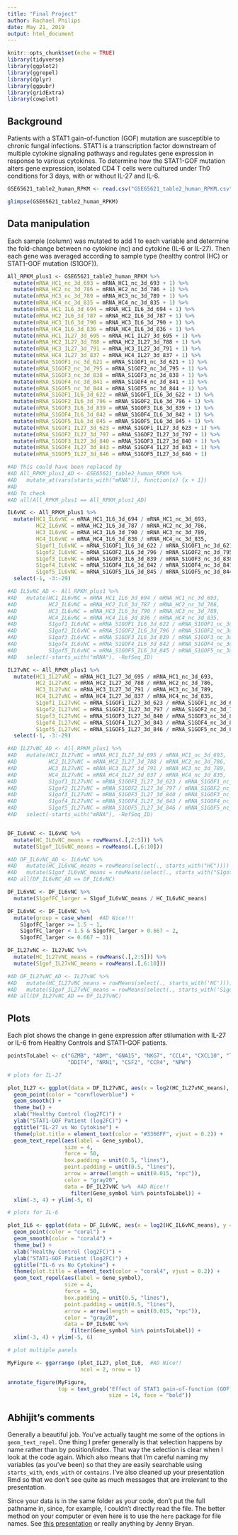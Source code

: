 ```yaml
---
title: "Final Project"
author: Rachael Philips
date: May 21, 2019
output: html_document
---
```


```r
knitr::opts_chunk$set(echo = TRUE)
library(tidyverse)
library(ggplot2)
library(ggrepel)
library(dplyr)
library(ggpubr)
library(gridExtra)
library(cowplot)
```

## Background

Patients with a STAT1 gain-of-function (GOF) mutation are susceptible to chronic fungal infections.  STAT1 is a transcription factor downstream of multiple cytokine signaling pathways and regulates gene expression in response to various cytokines.  To determine how the STAT1-GOF mutation alters gene expression, isolated CD4 T cells were cultured under Th0 conditions for 3 days, with or without IL-27 and IL-6.

```r

GSE65621_table2_human_RPKM <- read.csv("GSE65621_table2_human_RPKM.csv")

glimpse(GSE65621_table2_human_RPKM)
```

## Data manipulation

Each sample (column) was mutated to add 1 to each variable and determine the fold-change between no cytokine (nc) and cytokine (IL-6 or IL-27).  Then each gene was averaged according to sample type (healthy control (HC) or STAT1-GOF mutation (S1GOF)).

```r

All_RPKM_plus1 <- GSE65621_table2_human_RPKM %>% 
  mutate(mRNA_HC1_nc_3d_693 = mRNA_HC1_nc_3d_693 + 1) %>% 
  mutate(mRNA_HC2_nc_3d_786 = mRNA_HC2_nc_3d_786 + 1) %>% 
  mutate(mRNA_HC3_nc_3d_789 = mRNA_HC3_nc_3d_789 + 1) %>% 
  mutate(mRNA_HC4_nc_3d_835 = mRNA_HC4_nc_3d_835 + 1) %>% 
  mutate(mRNA_HC1_IL6_3d_694 = mRNA_HC1_IL6_3d_694 + 1) %>% 
  mutate(mRNA_HC2_IL6_3d_787 = mRNA_HC2_IL6_3d_787 + 1) %>% 
  mutate(mRNA_HC3_IL6_3d_790 = mRNA_HC3_IL6_3d_790 + 1) %>% 
  mutate(mRNA_HC4_IL6_3d_836 = mRNA_HC4_IL6_3d_836 + 1) %>% 
  mutate(mRNA_HC1_IL27_3d_695 = mRNA_HC1_IL27_3d_695 + 1) %>% 
  mutate(mRNA_HC2_IL27_3d_788 = mRNA_HC2_IL27_3d_788 + 1) %>% 
  mutate(mRNA_HC3_IL27_3d_791 = mRNA_HC3_IL27_3d_791 + 1) %>% 
  mutate(mRNA_HC4_IL27_3d_837 = mRNA_HC4_IL27_3d_837 + 1) %>% 
  mutate(mRNA_S1GOF1_nc_3d_621 = mRNA_S1GOF1_nc_3d_621 + 1) %>% 
  mutate(mRNA_S1GOF2_nc_3d_795 = mRNA_S1GOF2_nc_3d_795 + 1) %>% 
  mutate(mRNA_S1GOF3_nc_3d_838 = mRNA_S1GOF3_nc_3d_838 + 1) %>% 
  mutate(mRNA_S1GOF4_nc_3d_841 = mRNA_S1GOF4_nc_3d_841 + 1) %>%
  mutate(mRNA_S1GOF5_nc_3d_844 = mRNA_S1GOF5_nc_3d_844 + 1) %>%
  mutate(mRNA_S1GOF1_IL6_3d_622 = mRNA_S1GOF1_IL6_3d_622 + 1) %>% 
  mutate(mRNA_S1GOF2_IL6_3d_796 = mRNA_S1GOF2_IL6_3d_796 + 1) %>% 
  mutate(mRNA_S1GOF3_IL6_3d_839 = mRNA_S1GOF3_IL6_3d_839 + 1) %>% 
  mutate(mRNA_S1GOF4_IL6_3d_842 = mRNA_S1GOF4_IL6_3d_842 + 1) %>%
  mutate(mRNA_S1GOF5_IL6_3d_845 = mRNA_S1GOF5_IL6_3d_845 + 1) %>%
  mutate(mRNA_S1GOF1_IL27_3d_623 = mRNA_S1GOF1_IL27_3d_623 + 1) %>% 
  mutate(mRNA_S1GOF2_IL27_3d_797 = mRNA_S1GOF2_IL27_3d_797 + 1) %>% 
  mutate(mRNA_S1GOF3_IL27_3d_840 = mRNA_S1GOF3_IL27_3d_840 + 1) %>% 
  mutate(mRNA_S1GOF4_IL27_3d_843 = mRNA_S1GOF4_IL27_3d_843 + 1) %>%
  mutate(mRNA_S1GOF5_IL27_3d_846 = mRNA_S1GOF5_IL27_3d_846 + 1)

#AD This could have been replaced by 
#AD All_RPKM_plus1_AD <- GSE65621_table2_human_RPKM %>% 
#AD   mutate_at(vars(starts_with("mRNA")), function(x) {x + 1})
#AD 
#AD To check
#AD all(All_RPKM_plus1 == All_RPKM_plus1_AD)

IL6vNC <- All_RPKM_plus1 %>% 
  mutate(HC1_IL6vNC = mRNA_HC1_IL6_3d_694 / mRNA_HC1_nc_3d_693,
         HC2_IL6vNC = mRNA_HC2_IL6_3d_787 / mRNA_HC2_nc_3d_786,
         HC3_IL6vNC = mRNA_HC3_IL6_3d_790 / mRNA_HC3_nc_3d_789,
         HC4_IL6vNC = mRNA_HC4_IL6_3d_836 / mRNA_HC4_nc_3d_835,
         S1gof1_IL6vNC = mRNA_S1GOF1_IL6_3d_622 / mRNA_S1GOF1_nc_3d_621,
         S1gof2_IL6vNC = mRNA_S1GOF2_IL6_3d_796 / mRNA_S1GOF2_nc_3d_795,
         S1gof3_IL6vNC = mRNA_S1GOF3_IL6_3d_839 / mRNA_S1GOF3_nc_3d_838,
         S1gof4_IL6vNC = mRNA_S1GOF4_IL6_3d_842 / mRNA_S1GOF4_nc_3d_841,
         S1gof5_IL6vNC = mRNA_S1GOF5_IL6_3d_845 / mRNA_S1GOF5_nc_3d_844) %>% 
  select(-1, -3:-29)

#AD IL5vNC_AD <- All_RPKM_plus1 %>% 
#AD   mutate(HC1_IL6vNC = mRNA_HC1_IL6_3d_694 / mRNA_HC1_nc_3d_693,
#AD          HC2_IL6vNC = mRNA_HC2_IL6_3d_787 / mRNA_HC2_nc_3d_786,
#AD          HC3_IL6vNC = mRNA_HC3_IL6_3d_790 / mRNA_HC3_nc_3d_789,
#AD          HC4_IL6vNC = mRNA_HC4_IL6_3d_836 / mRNA_HC4_nc_3d_835,
#AD          S1gof1_IL6vNC = mRNA_S1GOF1_IL6_3d_622 / mRNA_S1GOF1_nc_3d_621,
#AD          S1gof2_IL6vNC = mRNA_S1GOF2_IL6_3d_796 / mRNA_S1GOF2_nc_3d_795,
#AD          S1gof3_IL6vNC = mRNA_S1GOF3_IL6_3d_839 / mRNA_S1GOF3_nc_3d_838,
#AD          S1gof4_IL6vNC = mRNA_S1GOF4_IL6_3d_842 / mRNA_S1GOF4_nc_3d_841,
#AD          S1gof5_IL6vNC = mRNA_S1GOF5_IL6_3d_845 / mRNA_S1GOF5_nc_3d_844) %>% 
#AD   select(-starts_with("mRNA"), -RefSeq_ID)

IL27vNC <- All_RPKM_plus1 %>% 
  mutate(HC1_IL27vNC = mRNA_HC1_IL27_3d_695 / mRNA_HC1_nc_3d_693,
         HC2_IL27vNC = mRNA_HC2_IL27_3d_788 / mRNA_HC2_nc_3d_786,
         HC3_IL27vNC = mRNA_HC3_IL27_3d_791 / mRNA_HC3_nc_3d_789,
         HC4_IL27vNC = mRNA_HC4_IL27_3d_837 / mRNA_HC4_nc_3d_835,
         S1gof1_IL27vNC = mRNA_S1GOF1_IL27_3d_623 / mRNA_S1GOF1_nc_3d_621,
         S1gof2_IL27vNC = mRNA_S1GOF2_IL27_3d_797 / mRNA_S1GOF2_nc_3d_795,
         S1gof3_IL27vNC = mRNA_S1GOF3_IL27_3d_840 / mRNA_S1GOF3_nc_3d_838,
         S1gof4_IL27vNC = mRNA_S1GOF4_IL27_3d_843 / mRNA_S1GOF4_nc_3d_841,
         S1gof5_IL27vNC = mRNA_S1GOF5_IL27_3d_846 / mRNA_S1GOF5_nc_3d_844) %>% 
  select(-1, -3:-29)

#AD IL27vNC_AD <- All_RPKM_plus1 %>% 
#AD   mutate(HC1_IL27vNC = mRNA_HC1_IL27_3d_695 / mRNA_HC1_nc_3d_693,
#AD          HC2_IL27vNC = mRNA_HC2_IL27_3d_788 / mRNA_HC2_nc_3d_786,
#AD          HC3_IL27vNC = mRNA_HC3_IL27_3d_791 / mRNA_HC3_nc_3d_789,
#AD          HC4_IL27vNC = mRNA_HC4_IL27_3d_837 / mRNA_HC4_nc_3d_835,
#AD          S1gof1_IL27vNC = mRNA_S1GOF1_IL27_3d_623 / mRNA_S1GOF1_nc_3d_621,
#AD          S1gof2_IL27vNC = mRNA_S1GOF2_IL27_3d_797 / mRNA_S1GOF2_nc_3d_795,
#AD          S1gof3_IL27vNC = mRNA_S1GOF3_IL27_3d_840 / mRNA_S1GOF3_nc_3d_838,
#AD          S1gof4_IL27vNC = mRNA_S1GOF4_IL27_3d_843 / mRNA_S1GOF4_nc_3d_841,
#AD          S1gof5_IL27vNC = mRNA_S1GOF5_IL27_3d_846 / mRNA_S1GOF5_nc_3d_844) %>% 
#AD   select(-starts_with("mRNA"), -RefSeq_ID)


DF_IL6vNC <- IL6vNC %>% 
  mutate(HC_IL6vNC_means = rowMeans(.[,2:5])) %>% 
  mutate(S1gof_IL6vNC_means = rowMeans(.[,6:10]))

#AD DF_IL6vNC_AD <- IL6vNC %>% 
#AD   mutate(HC_IL6vNC_means = rowMeans(select(., starts_with("HC")))) %>% 
#AD   mutate(S1gof_IL6vNC_means = rowMeans(select(., starts_with("S1gof"))))
#AD all(DF_IL6vNC_AD == DF_IL6vNC)

DF_IL6vNC <- DF_IL6vNC %>%
  mutate(S1gofFC_larger = S1gof_IL6vNC_means / HC_IL6vNC_means) 

DF_IL6vNC <- DF_IL6vNC %>%
  mutate(group = case_when(  #AD Nice!!!
    S1gofFC_larger >= 1.5 ~ 1,
    S1gofFC_larger < 1.5 & S1gofFC_larger > 0.667 ~ 2,
    S1gofFC_larger <= 0.667 ~ 3))

DF_IL27vNC <- IL27vNC %>% 
  mutate(HC_IL27vNC_means = rowMeans(.[,2:5])) %>% 
  mutate(S1gof_IL27vNC_means = rowMeans(.[,6:10])) 

#AD DF_IL27vNC_AD <- IL27vNC %>% 
#AD   mutate(HC_IL27vNC_means = rowMeans(select(., starts_with('HC')))) %>% 
#AD   mutate(S1gof_IL27vNC_means = rowMeans(select(., starts_with('S1gof'))))
#AD all(DF_IL27vNC_AD == DF_IL27vNC)

```

## Plots

Each plot shows the change in gene expression after stilumation with IL-27 or IL-6 from Healthy Controls and STAT1-GOF patients.  

```r

pointsToLabel <- c("GZMB", "ADM", "GNA15", "NKG7", "CCL4", "CXCL10", "TBX21",
                   "DDIT4", "NRN1", "CSF2", "CCR4", "NPW")

# plots for IL-27

plot_IL27 <- ggplot(data = DF_IL27vNC, aes(x = log2(HC_IL27vNC_means), y = log2(S1gof_IL27vNC_means))) +
  geom_point(color = "cornflowerblue") +
  geom_smooth() +
  theme_bw() +
  xlab("Healthy Control (log2FC)") +
  ylab("STAT1-GOF Patient (log2FC)") +
  ggtitle("IL-27 vs No Cytokine") +
  theme(plot.title = element_text(color = "#3366FF", vjust = 0.2)) +
  geom_text_repel(aes(label = Gene_symbol),
                  size = 4,
                  force = 50,
                  box.padding = unit(0.5, "lines"),
                  point.padding = unit(0.5, "lines"),
                  arrow = arrow(length = unit(0.015, "npc")),
                  color = "gray20",
                  data = DF_IL27vNC %>%  #AD Nice!!
                    filter(Gene_symbol %in% pointsToLabel)) +
  xlim(-3, 4) + ylim(-5, 6)

# plots for IL-6

plot_IL6 <- ggplot(data = DF_IL6vNC, aes(x = log2(HC_IL6vNC_means), y = log2(S1gof_IL6vNC_means))) +
  geom_point(color = "coral") +
  geom_smooth(color = "coral4") +
  theme_bw() +
  xlab("Healthy Control (log2FC)") +
  ylab("STAT1-GOF Patient (log2FC)") +
  ggtitle("IL-6 vs No Cytokine") +
  theme(plot.title = element_text(color = "coral4", vjust = 0.2)) +
  geom_text_repel(aes(label = Gene_symbol),
                  size = 4,
                  force = 50,
                  box.padding = unit(0.5, "lines"),
                  point.padding = unit(0.5, "lines"),
                  arrow = arrow(length = unit(0.015, "npc")),
                  color = "gray20",
                  data = DF_IL6vNC %>% 
                    filter(Gene_symbol %in% pointsToLabel)) +
  xlim(-3, 4) + ylim(-5, 6)

# plot multiple panels

MyFigure <- ggarrange (plot_IL27, plot_IL6,  #AD Nice!!
                       ncol = 2, nrow = 1)

annotate_figure(MyFigure, 
                top = text_grob("Effect of STAT1 gain-of-function (GOF) mutation on gene expression",
                                size = 14, face = "bold"))

```


## Abhijit's comments

Generally a beautiful job. You've actually taught me some of the options in 
`geom_text_repel`. One thing I prefer generally is that selection happens by 
name rather than by position/index. That way the selection is clear when I 
look at the code again. Which also means that I'm careful naming my variables 
(as you've been) so that they are easily searchable using `starts_with`, `ends_with`
or `contains`. I've also cleaned up your presentation Rmd so that we don't see 
quite as much messages that are irrelevant to the presentation. 

Since your data is in the same folder as your code, don't put the full 
pathname in, since, for example, I couldn't directly read the file. The better
method on your computer or even here is to use the `here` package for file names. 
See [this presentation](https://speakerdeck.com/jennybc/zen-and-the-art-of-workflow-maintenance?slide=47) or really anything by Jenny Bryan.
